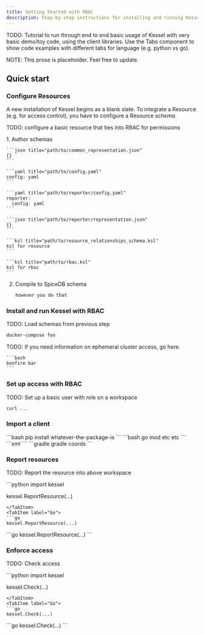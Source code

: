 ```yaml
---
title: Getting Started with RBAC
description: Step-by-step instructions for installing and running Kessel with your first managed and access controlled resource.
---
```



TODO: Tutorial to run through end to end basic usage of Kessel with very basic demo/toy code, using the client libraries.
Use the Tabs component to show code examples with different tabs for language (e.g. python vs go).

NOTE: This prose is placeholder. Feel free to update.

## Quick start

### Configure Resources

A new installation of Kessel begins as a blank slate. To integrate a Resource (e.g. for access control), you have to configure a Resource _schema_.

TODO: configure a basic resource that ties into RBAC for permissions

<Steps>
1. Author schemas

    ```json title="path/to/common_representation.json"
    {}
    ```

    ```yaml title="path/to/config.yaml"
    config: yaml
    ```

    ```yaml title="path/to/reporter/config.yaml"
    reporter:
      config: yaml
    ```

    ```json title="path/to/reporter/representation.json"
    {}
    ```

    ```ksl title="path/to/resource_relationships_schema.ksl"
    ksl for resource
    ```

    ```ksl title="path/to/rbac.ksl"
    ksl for rbac
    ```
2. Compile to SpiceDB schema

    ```bash
    however you do that
    ```
</Steps>

### Install and run Kessel with RBAC

TODO: Load schemas from previous step

<Tabs>
  <TabItem label="Docker compose">
  
  ```bash
  docker-compose foo
  ```
  
  </TabItem>
  
  <TabItem label="bonfire">
    <Aside title="Red Hatter?">
    TODO: If you need information on ephemeral cluster access, go here.
    </Aside>

    ```bash
    bonfire bar
    ```
  </TabItem>
</Tabs>

### Set up access with RBAC

TODO: Set up a basic user with role on a workspace

```bash
curl ...
```

### Import a client

<Tabs syncKey="language">
  <TabItem label="Python">
  ```bash
  pip install whatever-the-package-is
  ```
  </TabItem>
  <TabItem label="Go">
  ```bash
  go mod etc etc
  ```
  </TabItem>
  <TabItem label="Java (Maven)">
  ```xml
  <maven coords></maven coords>
  ```
  </TabItem>
  <TabItem label="Java (Gradle)">
  ```gradle
  gradle coords
  ```
  </TabItem>
</Tabs>

### Report resources

TODO: Report the resource into above workspace

<Tabs syncKey="language">
  <TabItem label="Python">
  ```python
  import kessel

  kessel.ReportResource(...)
  ```
  </TabItem>
  <TabItem label="Go">
  ```go
  kessel.ReportResource(...)
  ```
  </TabItem>
  <TabItem label="Java">
  ```go
  kessel.ReportResource(...)
  ```
  </TabItem>
</Tabs>

### Enforce access

TODO: Check access

<Tabs syncKey="language">
  <TabItem label="Python">
  ```python
  import kessel

  kessel.Check(...)
  ```
  </TabItem>
  <TabItem label="Go">
  ```go
  kessel.Check(...)
  ```
  </TabItem>
  <TabItem label="Java">
  ```go
  kessel.Check(...)
  ```
  </TabItem>
</Tabs>


